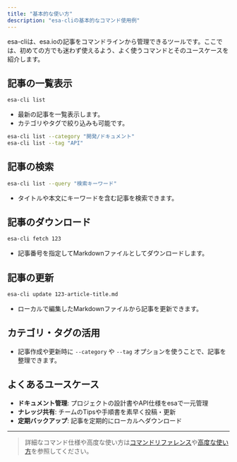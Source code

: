 ```yaml
---
title: "基本的な使い方"
description: "esa-cliの基本的なコマンド使用例"
---
```


esa-cliは、esa.ioの記事をコマンドラインから管理できるツールです。ここでは、初めての方でも迷わず使えるよう、よく使うコマンドとそのユースケースを紹介します。

## 記事の一覧表示

```bash
esa-cli list
```
- 最新の記事を一覧表示します。
- カテゴリやタグで絞り込みも可能です。
```bash
esa-cli list --category "開発/ドキュメント"
esa-cli list --tag "API"
```

## 記事の検索

```bash
esa-cli list --query "検索キーワード"
```
- タイトルや本文にキーワードを含む記事を検索できます。

## 記事のダウンロード

```bash
esa-cli fetch 123
```
- 記事番号を指定してMarkdownファイルとしてダウンロードします。

## 記事の更新

```bash
esa-cli update 123-article-title.md
```
- ローカルで編集したMarkdownファイルから記事を更新できます。

## カテゴリ・タグの活用

- 記事作成や更新時に `--category` や `--tag` オプションを使うことで、記事を整理できます。

## よくあるユースケース

- **ドキュメント管理**: プロジェクトの設計書やAPI仕様をesaで一元管理
- **ナレッジ共有**: チームのTipsや手順書を素早く投稿・更新
- **定期バックアップ**: 記事を定期的にローカルへダウンロード

---

> 詳細なコマンド仕様や高度な使い方は[コマンドリファレンス](/commands/)や[高度な使い方](/guides/advanced-usage)を参照してください。 